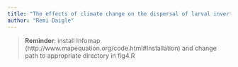 ```yaml
---
title: "The effects of climate change on the dispersal of larval invertebrates in British Columbia"
author: "Remi Daigle"
---
```


> **Reminder**: install Infomap (http://www.mapequation.org/code.html#Installation) and change path to appropriate directory in fig4.R